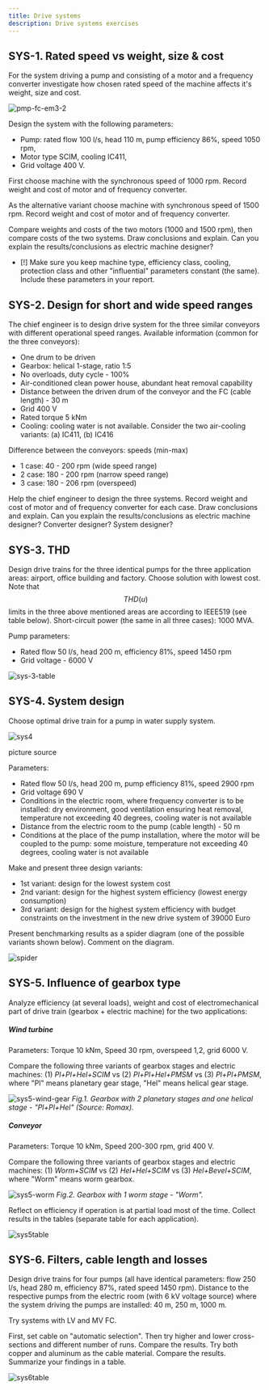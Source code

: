 ```yaml
---
title: Drive systems
description: Drive systems exercises
---
```


## SYS-1. Rated speed vs weight, size & cost

For the system driving a pump and consisting of a motor and a frequency
converter investigate how chosen rated speed of the machine affects it's weight,
size and cost.

![pmp-fc-em3-2](./images/pmp_fc_EM3_2.png)

Design the system with the following parameters:

- Pump: rated flow 100 l/s, head 110 m, pump efficiency 86%, speed 1050 rpm,
- Motor type SCIM, cooling IC411,
- Grid voltage 400 V.

First choose machine with the synchronous speed of 1000 rpm. Record weight and
cost of motor and of frequency converter.

As the alternative variant choose machine with synchronous speed of 1500 rpm.
Record weight and cost of motor and of frequency converter.

Compare weights and costs of the two motors (1000 and 1500 rpm), then compare
costs of the two systems. Draw conclusions and explain. Can you explain the
results/conclusions as electric machine designer?

- [!] Make sure you keep machine type, efficiency class, cooling, protection
  class and other "influential" parameters constant (the same). Include these
  parameters in your report.

## SYS-2. Design for short and wide speed ranges

The chief engineer is to design drive system for the three similar conveyors
with different operational speed ranges. Available information (common for the
three conveyors):

- One drum to be driven
- Gearbox: helical 1-stage, ratio 1:5
- No overloads, duty cycle - 100%
- Air-conditioned clean power house, abundant heat removal capability
- Distance between the driven drum of the conveyor and the FC (cable length) -
  30 m
- Grid 400 V
- Rated torque 5 kNm
- Cooling: cooling water is not available. Consider the two air-cooling
  variants: (a) IC411, (b) IC416

Difference between the conveyors: speeds (min-max)

- 1 case: 40 - 200 rpm (wide speed range)
- 2 case: 180 - 200 rpm (narrow speed range)
- 3 case: 180 - 206 rpm (overspeed)

Help the chief engineer to design the three systems. Record weight and cost of
motor and of frequency converter for each case. Draw conclusions and explain.
Can you explain the results/conclusions as electric machine designer? Converter
designer? System designer?

## SYS-3. THD

Design drive trains for the three identical pumps for the three application
areas: airport, office building and factory. Choose solution with lowest cost.
Note that $$THD(u)$$ limits in the three above mentioned areas are according to
IEEE519 (see table below). Short-circuit power (the same in all three cases):
1000 MVA.

Pump parameters:

- Rated flow 50 l/s, head 200 m, efficiency 81%, speed 1450 rpm
- Grid voltage - 6000 V

![sys-3-table](./images/SYS_3_table.png)

## SYS-4. System design

Choose optimal drive train for a pump in water supply system.

![sys4](./images/SYS4.png)


<Link href="https://www.vecteezy.com/free-photos/centrifugal-pump">
  picture source
</Link>

Parameters:

- Rated flow 50 l/s, head 200 m, pump efficiency 81%, speed 2900 rpm
- Grid voltage 690 V
- Conditions in the electric room, where frequency converter is to be installed:
  dry environment, good ventilation ensuring heat removal, temperature not
  exceeding 40 degrees, cooling water is not available
- Distance from the electric room to the pump (cable length) - 50 m
- Conditions at the place of the pump installation, where the motor will be
  coupled to the pump: some moisture, temperature not exceeding 40 degrees,
  cooling water is not available

Make and present three design variants:

- 1st variant: design for the lowest system cost
- 2nd variant: design for the highest system efficiency (lowest energy
  consumption)
- 3rd variant: design for the highest system efficiency with budget constraints
  on the investment in the new drive system of 39000 Euro

Present benchmarking results as a spider diagram (one of the possible variants
shown below). Comment on the diagram.

![spider](./images/Spider.png)

## SYS-5. Influence of gearbox type

Analyze efficiency (at several loads), weight and cost of electromechanical part
of drive train (gearbox + electric machine) for the two applications:

##### Wind turbine

Parameters: Torque 10 kNm, Speed 30 rpm, overspeed 1,2, grid 6000 V.

Compare the following three variants of gearbox stages and electric machines:
(1) _Pl+Pl+Hel+SCIM_ vs (2) _Pl+Pl+Hel+PMSM_ vs (3) _Pl+Pl+PMSM_, where "Pl"
means planetary gear stage, "Hel" means helical gear stage.

![sys5-wind-gear](./images/SYS5_wind_gear.png) _Fig.1. Gearbox with 2 planetary
stages and one helical stage - "Pl+Pl+Hel" (Source: Romax)._

##### Conveyor

Parameters: Torque 10 kNm, Speed 200-300 rpm, grid 400 V.

Compare the following three variants of gearbox stages and electric machines:
(1) _Worm+SCIM_ vs (2) _Hel+Hel+SCIM_ vs (3) _Hel+Bevel+SCIM_, where "Worm"
means worm gearbox.

![sys5-worm](./images/SYS5_worm.png) _Fig.2. Gearbox with 1 worm stage -
"Worm"._

Reflect on efficiency if operation is at partial load most of the time. Collect
results in the tables (separate table for each application).

![sys5table](./images/SYS5table.png)

## SYS-6. Filters, cable length and losses

Design drive trains for four pumps (all have identical parameters: flow 250 l/s,
head 280 m, efficiency 87%, rated speed 1450 rpm). Distance to the respective
pumps from the electric room (with 6 kV voltage source) where the system driving
the pumps are installed: 40 m, 250 m, 1000 m.

Try systems with LV and MV FC.

First, set cable on "automatic selection". Then try higher and lower
cross-sections and different number of runs. Compare the results. Try both
copper and aluminum as the cable material. Compare the results. Summarize your
findings in a table.

![sys6table](./images/sys6table.png)
